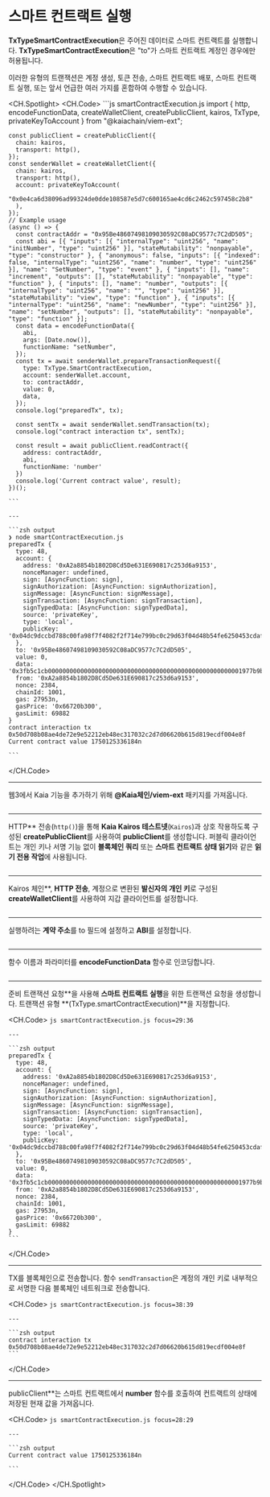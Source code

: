 # 스마트 컨트랙트 실행


<Editor module="/src/pages/viem-ext/basic-transaction/SmartContractExecutions.tsx" route={RoutePath.ViemExt_SmartContract_Execution} />

**TxTypeSmartContractExecution**은 주어진 데이터로 스마트 컨트랙트를 실행합니다. **TxTypeSmartContractExecution**은 "to"가 스마트 컨트랙트 계정인 경우에만 허용됩니다.

이러한 유형의 트랜잭션은 계정 생성, 토큰 전송, 스마트 컨트랙트 배포, 스마트 컨트랙트 실행, 또는 앞서 언급한 여러 가지를 혼합하여 수행할 수 있습니다.

<CH.Spotlight>
  <CH.Code>
    ```js smartContractExecution.js
    import {
      http,
      encodeFunctionData,
      createWalletClient, createPublicClient, kairos,
      TxType,
      privateKeyToAccount
    } from "@kaiachain/viem-ext";

    const publicClient = createPublicClient({
      chain: kairos,
      transport: http(),
    });
    const senderWallet = createWalletClient({
      chain: kairos,
      transport: http(),
      account: privateKeyToAccount(
        "0x0e4ca6d38096ad99324de0dde108587e5d7c600165ae4cd6c2462c597458c2b8"
      ),
    });
    // Example usage
    (async () => {
      const contractAddr = "0x95Be48607498109030592C08aDC9577c7C2dD505";
      const abi = [{ "inputs": [{ "internalType": "uint256", "name": "initNumber", "type": "uint256" }], "stateMutability": "nonpayable", "type": "constructor" }, { "anonymous": false, "inputs": [{ "indexed": false, "internalType": "uint256", "name": "number", "type": "uint256" }], "name": "SetNumber", "type": "event" }, { "inputs": [], "name": "increment", "outputs": [], "stateMutability": "nonpayable", "type": "function" }, { "inputs": [], "name": "number", "outputs": [{ "internalType": "uint256", "name": "", "type": "uint256" }], "stateMutability": "view", "type": "function" }, { "inputs": [{ "internalType": "uint256", "name": "newNumber", "type": "uint256" }], "name": "setNumber", "outputs": [], "stateMutability": "nonpayable", "type": "function" }];
      const data = encodeFunctionData({
        abi,
        args: [Date.now()],
        functionName: "setNumber",
      });
      const tx = await senderWallet.prepareTransactionRequest({
        type: TxType.SmartContractExecution,
        account: senderWallet.account,
        to: contractAddr,
        value: 0,
        data,
      });
      console.log("preparedTx", tx);

      const sentTx = await senderWallet.sendTransaction(tx);
      console.log("contract interaction tx", sentTx);

      const result = await publicClient.readContract({
        address: contractAddr,
        abi,
        functionName: 'number'
      })
      console.log('Current contract value', result);
    })();

    ```

    ---

    ```zsh output
    ❯ node smartContractExecution.js
    preparedTx {
      type: 48,
      account: {
        address: '0xA2a8854b1802D8Cd5De631E690817c253d6a9153',
        nonceManager: undefined,
        sign: [AsyncFunction: sign],
        signAuthorization: [AsyncFunction: signAuthorization],
        signMessage: [AsyncFunction: signMessage],
        signTransaction: [AsyncFunction: signTransaction],
        signTypedData: [AsyncFunction: signTypedData],
        source: 'privateKey',
        type: 'local',
        publicKey: '0x04dc9dccbd788c00fa98f7f4082f2f714e799bc0c29d63f04d48b54fe6250453cdaf06ca34ae8714cf3dae06bacdb78c7c2d4054bd38961d40853cd5f15955da79'   
      },
      to: '0x95Be48607498109030592C08aDC9577c7C2dD505',
      value: 0,
      data: '0x3fb5c1cb000000000000000000000000000000000000000000000000000001977b9b017d',
      from: '0xA2a8854b1802D8Cd5De631E690817c253d6a9153',
      nonce: 2384,
      chainId: 1001,
      gas: 27953n,
      gasPrice: '0x66720b300',
      gasLimit: 69882
    }
    contract interaction tx 0x50d708b08ae4de72e9e52212eb48ec317032c2d7d06620b615d819ecdf004e8f
    Current contract value 1750125336184n

    ```
  </CH.Code>

  ---

  웹3에서 Kaia 기능을 추가하기 위해 **@Kaia체인/viem-ext** 패키지를 가져옵니다.

  ```js smartContractExecution.js focus=1:7
  ```

  ---

  HTTP\*\* 전송(`http()`)을 통해 **Kaia Kairos 테스트넷**(`Kairos`)과 상호 작용하도록 구성된 **createPublicClient**를 사용하여 **publicClient**를 생성합니다. 퍼블릭 클라이언트는 개인 키나 서명 기능 없이 **블록체인 쿼리** 또는 **스마트 컨트랙트 상태 읽기**와 같은 **읽기 전용 작업**에 사용됩니다.

  ```js smartContractExecution.js focus=9:12
  ```

  ---

  Kairos 체인\*\*, **HTTP 전송**, 계정으로 변환된 **발신자의 개인 키**로 구성된 **createWalletClient**를 사용하여 지갑 클라이언트를 설정합니다.

  ```js smartContractExecution.js focus=13:19
  ```

  ---

  실행하려는 **계약 주소**를 to 필드에 설정하고 **ABI**를 설정합니다.

  ```js smartContractExecution.js focus=22:23
  ```

  ---

  함수 이름과 파라미터를 **encodeFunctionData** 함수로 인코딩합니다.

  ```js smartContractExecution.js focus=24:28
  ```

  ---

  준비 트랜잭션 요청\*\*을 사용해 **스마트 컨트랙트 실행**을 위한 트랜잭션 요청을 생성합니다. 트랜잭션 유형 \*\*(TxType.smartContractExecution)\*\*을 지정합니다.

  <CH.Code>
    ```js smartContractExecution.js focus=29:36
    ```

    ---

    ```zsh output
    preparedTx {
      type: 48,
      account: {
        address: '0xA2a8854b1802D8Cd5De631E690817c253d6a9153',
        nonceManager: undefined,
        sign: [AsyncFunction: sign],
        signAuthorization: [AsyncFunction: signAuthorization],
        signMessage: [AsyncFunction: signMessage],
        signTransaction: [AsyncFunction: signTransaction],
        signTypedData: [AsyncFunction: signTypedData],
        source: 'privateKey',
        type: 'local',
        publicKey: '0x04dc9dccbd788c00fa98f7f4082f2f714e799bc0c29d63f04d48b54fe6250453cdaf06ca34ae8714cf3dae06bacdb78c7c2d4054bd38961d40853cd5f15955da79'   
      },
      to: '0x95Be48607498109030592C08aDC9577c7C2dD505',
      value: 0,
      data: '0x3fb5c1cb000000000000000000000000000000000000000000000000000001977b9b017d',
      from: '0xA2a8854b1802D8Cd5De631E690817c253d6a9153',
      nonce: 2384,
      chainId: 1001,
      gas: 27953n,
      gasPrice: '0x66720b300',
      gasLimit: 69882
    }
    ```
  </CH.Code>

  ---

  TX를 블록체인으로 전송합니다. 함수 `sendTransaction`은 계정의 개인 키로 내부적으로 서명한 다음 블록체인 네트워크로 전송합니다.

  <CH.Code>
    ```js smartContractExecution.js focus=38:39
    ```

    ---

    ```zsh output
    contract interaction tx 0x50d708b08ae4de72e9e52212eb48ec317032c2d7d06620b615d819ecdf004e8f
    ```
  </CH.Code>

  ---

  publicClient\*\*는 스마트 컨트랙트에서 **number** 함수를 호출하여 컨트랙트의 상태에 저장된 현재 값을 가져옵니다.

  <CH.Code>
    ```js smartContractExecution.js focus=28:29
    ```

    ---

    ```zsh output
    Current contract value 1750125336184n

    ```
  </CH.Code>
</CH.Spotlight>
